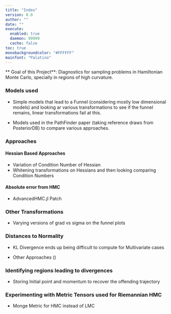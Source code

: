 ```yaml
---
title: "Index"
version: 0.0
author: ""
date: ""
execute: 
  enabled: true
  daemon: 99999
  cache: false
toc: true
monobackgroundcolor: "#FFFFFF"
mainfont: "Palatino"
---
```


** Goal of this Project**: Diagnostics for sampling problems in Hamiltonian Monte Carlo, specially in regions of high curvature.

### Models used
- Simple models that lead to a Funnel (considering mostly low dimensional models) and looking ar various transformations to see if the funnel remains, linear transformations fail at this.

- Models used in the PathFinder paper (taking reference draws from PosteriorDB) to compare various approaches.

### Approaches
#### Hessian Based Approaches
- Variation of Condition Number of Hessian
- Whitening transformations on Hessians and then looking comparing Condition Numbers

#### Absolute error from HMC
- AdvancedHMC.jl Patch

### Other Transformations
- Varying versions of grad vs sigma on the funnel plots

### Distances to Normality
- KL Divergence ends up being difficult to compute for Multivariate cases

- Other Approaches ()

### Identifying regions leading to divergences
- Storing Initial point and momentum to recover the offending trajectory

### Experimenting with Metric Tensors used for Riemannian HMC
- Monge Metric for HMC instead of LMC